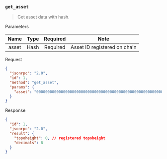 ### `get_asset`

> Get asset data with hash.

Parameters

|    Name    |   Type  | Required |                           Note                          |
|:----------:|:-------:|:--------:|:-------------------------------------------------------:|
|    asset   |   Hash  | Required |               Asset ID registered on chain              |

Request

```json
{
  "jsonrpc": "2.0",
  "id": 1,
  "method": "get_asset",
  "params": {
    "asset": "0000000000000000000000000000000000000000000000000000000000000000"
  }
}
```

Response

```json
{
  "id": 1,
  "jsonrpc": "2.0",
  "result": {
    "topoheight": 0, // registered topoheight
    "decimals": 8
  }
}
```